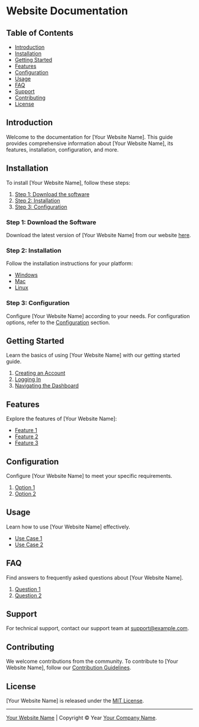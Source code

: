 # Website Documentation

## Table of Contents
- [Introduction](#introduction)
- [Installation](#installation)
- [Getting Started](#getting-started)
- [Features](#features)
- [Configuration](#configuration)
- [Usage](#usage)
- [FAQ](#faq)
- [Support](#support)
- [Contributing](#contributing)
- [License](#license)

## Introduction
Welcome to the documentation for [Your Website Name]. This guide provides comprehensive information about [Your Website Name], its features, installation, configuration, and more.

## Installation
To install [Your Website Name], follow these steps:

1. [Step 1: Download the software](#step-1-download-the-software)
2. [Step 2: Installation](#step-2-installation)
3. [Step 3: Configuration](#step-3-configuration)

### Step 1: Download the Software
Download the latest version of [Your Website Name] from our website [here](#website-link).

### Step 2: Installation
Follow the installation instructions for your platform:
- [Windows](#windows-installation)
- [Mac](#mac-installation)
- [Linux](#linux-installation)

### Step 3: Configuration
Configure [Your Website Name] according to your needs. For configuration options, refer to the [Configuration](#configuration) section.

## Getting Started
Learn the basics of using [Your Website Name] with our getting started guide. 

1. [Creating an Account](#creating-an-account)
2. [Logging In](#logging-in)
3. [Navigating the Dashboard](#navigating-the-dashboard)

## Features
Explore the features of [Your Website Name]:

- [Feature 1](#feature-1)
- [Feature 2](#feature-2)
- [Feature 3](#feature-3)

## Configuration
Configure [Your Website Name] to meet your specific requirements. 

1. [Option 1](#option-1)
2. [Option 2](#option-2)

## Usage
Learn how to use [Your Website Name] effectively. 

- [Use Case 1](#use-case-1)
- [Use Case 2](#use-case-2)

## FAQ
Find answers to frequently asked questions about [Your Website Name].

1. [Question 1](#question-1)
2. [Question 2](#question-2)

## Support
For technical support, contact our support team at [support@example.com](mailto:support@example.com).

## Contributing
We welcome contributions from the community. To contribute to [Your Website Name], follow our [Contribution Guidelines](#contribution-guidelines).

## License
[Your Website Name] is released under the [MIT License](#mit-license).

---

[Your Website Name](#website-link) | Copyright © Year [Your Company Name](#company-website-link).
